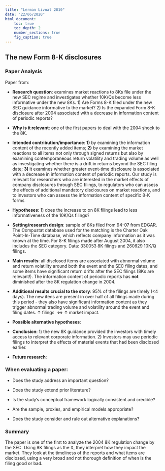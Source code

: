 ```yaml
---
title: "Lerman Livnat 2010"
date: "22/06/2020"
html_document:
    toc: true
    toc_depth: 2
    number_sections: true
    fig_caption: true
---
```

## The new Form 8-K disclosures {.tabset}

### Paper Analysis

Paper from:

-   **Research question**: examines market reactions to 8Ks file under the new SEC regime and investigates whether 10K/Qs become less informative under the new 8Ks. 1) Are Forms 8-K filed under the new SEC guidance informative to the market? 2) Is the expanded Form 8-K disclosure after 2004 associated with a decrease in information content of periodic reports?

-   **Why is it relevant**: one of the first papers to deal with the 2004 shock to the 8K.

-   **Intended contribution/importance**: **1)** by examining the information content of the recently added items; **2)** by examining the market reactions to all items not only through signed returns but also by examining contemporaneous return volatility and trading volume as well as investigating whether there is a drift in returns beyond the SEC filing date; **3)** it examines whether greater event-time disclosure is associated with a decrease in information content of periodic reports. Our study is relevant for researchers who are interested in the market effects of company disclosures through SEC filings, to regulators who can assess the effects of additional mandatory disclosures on market reactions, and to investors who can assess the information content of specific 8-K forms.

-   **Hypotheses**: 1) does the increase to on 8K filings lead to less informativeness of the 10K/Qs filings? 

-   **Setting/research design**: sample of 8Ks filed from 94-07 from EDGAR. The Compustat database used for the matching is the Charter Oak Point-In-Time database, which reflects company information as it was known at the time. For 8-K filings made after August 2004, it also includes the SEC category. Data: 330053 8K filings and 260629 10K/Q filings.

-   **Main results**: all disclosed items are associated with abnormal volume and return volatility around both the event and the SEC filing dates, and some items have significant return drifts after the SEC filings (8Ks are relevant!). The information content of periodic reports has **not** diminished after the 8K regulation change in 2004. 

-   **Additional results crucial to the story**: 95% of the filings are timely (<4 days). The new itens are present in over half of all filings made during this period - they also have significant information content as they trigger abnormal trading volume and volatility around the event and filing dates. $\uparrow$ filings $\iff \uparrow$ market impact.

- **Possible alternative hypotheses**: 

-   **Conclusion**: 1) the new 8K guidance provided the investors with timely access to relevant corporate information. 2) Investors may use periodic filings to interpret the effects of material events that had been disclosed earlier. 

- **Future research**:  

### When evaluating a paper:

- Does the study address an important question?

- Does the study extend prior literature?

- Is the study's conceptual framework logically consistent and credible?

- Are the sample, proxies, and empirical models appropriate?

- Does the study consider and rule out alternative explanations?

### Summary

The paper is one of the first to analyze the 2004 8K regulation change by the SEC. Using 8K filings as the X, they interpret how they impact the market. They look at the timeliness of the reports and what items are disclosed, using a very broad and not thorough definition of when is the filing good or bad. 




